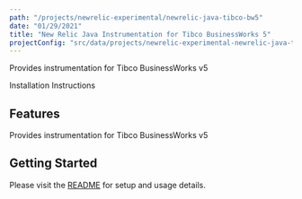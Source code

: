 ```yaml
---
path: "/projects/newrelic-experimental/newrelic-java-tibco-bw5"
date: "01/29/2021"
title: "New Relic Java Instrumentation for Tibco BusinessWorks 5"
projectConfig: "src/data/projects/newrelic-experimental-newrelic-java-tibco-bw5.json"
---
```


<!-- Imports must occur at the top of the file -->

Provides instrumentation for Tibco BusinessWorks v5

<Link to="https://github.com/newrelic-experimental/newrelic-java-tibco-bw5">Installation Instructions</Link>

## Features

Provides instrumentation for Tibco BusinessWorks v5

## Getting Started

Please visit the [README](https://github.com/newrelic-experimental/newrelic-java-tibco-bw5#readme) for setup and usage details.
